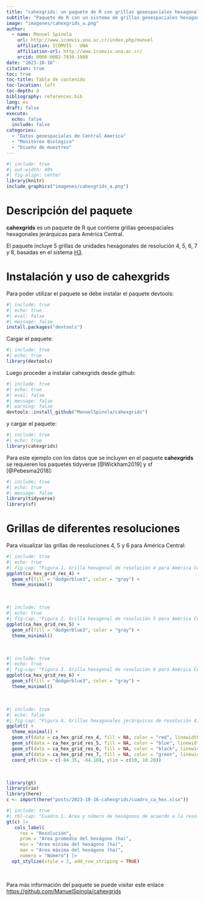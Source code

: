 ```yaml
---
title: "cahexgrids: un paquete de R con grillas geoespaciales hexagonales jerárquicas para el estudio y monitoreo de la biodiversidad en América Central"
subtitle: "Paquete de R con un sistema de grillas geoespaciales hexagonales jerárquicas para el estudio y monitoreo de la biodiversidad en América Central"
image: "imagenes/cahexgrids_a.png"
author:
  - name: Manuel Spínola
    url: http://www.icomvis.una.ac.cr/index.php/manuel
    affiliation: ICOMVIS - UNA
    affiliation-url: http://www.icomvis.una.ac.cr/
    orcid: 0000-0002-7839-1908
date: "2023-10-16"
citation: true
toc: true
toc-title: Tabla de contenido
toc-location: left
toc-depth: 4
bibliography: references.bib
lang: es
draft: false
execute: 
  echo: false
  include: false
categories:
  - "Datos geoespaciales de Central America"
  - "Monitoreo Biológico"
  - "Diseño de muestreo"
---
```


```r
#| include: true
#| out-width: 40%
#| fig-align: center
library(knitr)
include_graphics("imagenes/cahexgrids_a.png")
```

# Descripción del paquete

**cahexgrids** es un paquete de R que contiene grillas geoespaciales hexagonales jerárquicas para América Central.

El paquete incluye 5 grillas de unidades hexagonales de resolución 4, 5, 6, 7 y 8, basadas en el sistema [H3](https://h3geo.org).

# Instalación y uso de **cahexgrids**

Para poder utilizar el paquete se debe instalar el paquete devtools:

```r
#| include: true
#| echo: true
#| eval: false
#| message: false
install.packages("devtools")
```

Cargar el paquete:

```r
#| include: true
#| echo: true
library(devtools)
```

Luego proceder a instalar cahexgrids desde github:

```r
#| include: true
#| echo: true
#| eval: false
#| message: false
#| warning: false
devtools::install_github("ManuelSpinola/cahexgrids")
```

y cargar el paquete:

```r
#| include: true
#| echo: true
library(cahexgrids)
```

Para este ejemplo con los datos que se incluyen en el paquete **cahexgrids** se requieren los paquetes tidyverse [@Wickham2019] y sf [@Pebesma2018]:

```r
#| include: true
#| echo: true
#| message: false
library(tidyverse)
library(sf)
```

# Grillas de diferentes resoluciones

Para visualizar las grillas de resoluciones 4, 5 y 6 para América Central:

```r
#| include: true
#| echo: true
#| fig-cap: "Figura 1. Grilla hexagonal de resolución 4 para América Central."
ggplot(ca_hex_grid_res_4) +
  geom_sf(fill = "dodgerblue3", color = "gray") +
  theme_minimal()
```

\

```r
#| include: true
#| echo: true
#| fig-cap: "Figura 2. Grilla hexagonal de resolución 5 para América Central."
ggplot(ca_hex_grid_res_5) +
  geom_sf(fill = "dodgerblue3", color = "gray") +
  theme_minimal()
```

\

```r
#| include: true
#| echo: true
#| fig-cap: "Figura 3. Grilla hexagonal de resolución 6 para América Central."
ggplot(ca_hex_grid_res_6) +
  geom_sf(fill = "dodgerblue3", color = "gray") +
  theme_minimal()
```

\

```r
#| include: true
#| echo: false
#| fig-cap: "Figura 4. Grillas hexagonales jerárquicas de resolución 4, 5, 6 y 7. Cada celda hexagonal tiene 7 celdas anidadas en esta jerarquía."
ggplot() +
  theme_minimal() +
  geom_sf(data = ca_hex_grid_res_4, fill = NA, color = "red", linewidth = 0.8, alpha = 0.2) +
  geom_sf(data = ca_hex_grid_res_5, fill = NA, color = "blue", linewidth = 0.8) +
  geom_sf(data = ca_hex_grid_res_6, fill = NA, color = "black", linewidth = 0.4) +
  geom_sf(data = ca_hex_grid_res_7, fill = NA, color = "green", linewidth = 0.4) +
  coord_sf(xlim = c(-84.35, -84.10), ylim = c(10, 10.20))
```

\

```r
library(gt)
library(rio)
library(here)
c <- import(here("posts/2023-10-16-cahexgrids/cuadro_ca_hex.xlsx"))
```

```r
#| include: true
#| tbl-cap: "Cuadro 1. Area y número de hexágonos de acuerdo a la resolución."
gt(c) |>
   cols_label(
     res = "Resolución",
     prom = "Area promedio del hexágono (ha)",
     min = "Area mínima del hexágono (ha)",
     max = "Area máxima del hexágono (ha)",
     numero = "Número") |>
  opt_stylize(style = 2, add_row_striping = TRUE)
```

\

Para más información del paquete se puede visitar este enlace <https://github.com/ManuelSpinola/cahexgrids>
